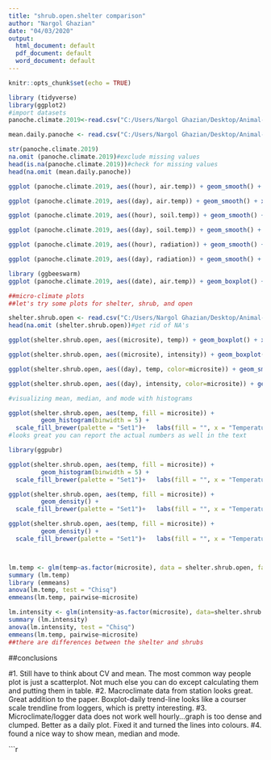 ```yaml
---
title: "shrub.open.shelter comparison"
author: "Nargol Ghazian"
date: "04/03/2020"
output:
  html_document: default
  pdf_document: default
  word_document: default
---
```


```r
knitr::opts_chunk$set(echo = TRUE)
```

```r
library (tidyverse)
library(ggplot2)
#import datasets
panoche.climate.2019<-read.csv("C:/Users/Nargol Ghazian/Desktop/Animal-Behaviour-and-Climate-project/CH3/panoche_climate_hourly 2019.csv")

mean.daily.panoche <- read.csv("C:/Users/Nargol Ghazian/Desktop/Animal-Behaviour-and-Climate-project/CH3/weather station climate.csv")

str(panoche.climate.2019)
na.omit (panoche.climate.2019)#exclude missing values
head(is.na(panoche.climate.2019))#check for missing values
head(na.omit (mean.daily.panoche))
```


```r
ggplot (panoche.climate.2019, aes((hour), air.temp)) + geom_smooth() + xlab("Hour (0-24)") + ylab ("Temperature (°C)")+  theme_classic()+ theme(axis.text=element_text(size=12))+ theme(axis.text=element_text(size=12))#how air temperature changed during 24h period in 2019 during study period

ggplot (panoche.climate.2019, aes((day), air.temp)) + geom_smooth() + xlab("Day") + ylab ("Temperature (°C)")+  theme_classic()+ theme(axis.text=element_text(size=12))+ theme(axis.text=element_text(size=12))#air temp over number of days

ggplot (panoche.climate.2019, aes((hour), soil.temp)) + geom_smooth() + xlab("Hour (0-24)") + ylab ("Temperature (°C)")+  theme_classic()+ theme(axis.text=element_text(size=12))+ theme(axis.text=element_text(size=12))#how soil temperature changed during 24h period in 2019 during study period

ggplot (panoche.climate.2019, aes((day), soil.temp)) + geom_smooth() + xlab("Day") + ylab ("Temperature (°C)")+  theme_classic()+ theme(axis.text=element_text(size=12))+ theme(axis.text=element_text(size=12))#how soil temperature changed during 24h period in 2019 during study period

ggplot (panoche.climate.2019, aes((hour), radiation)) + geom_smooth() + xlab("Hour (0-24)") + ylab ("Solar Radiation (W/m²)")+  theme_classic()+ theme(axis.text=element_text(size=12))+ theme(axis.text=element_text(size=12))#how solar radiation changed during 24h period in 2019 during study period

ggplot (panoche.climate.2019, aes((day), radiation)) + geom_smooth() + xlab("Day") + ylab ("Solar Radiation (W/m²)")+  theme_classic()+ theme(axis.text=element_text(size=12))+ theme(axis.text=element_text(size=12))

library (ggbeeswarm)
ggplot (panoche.climate.2019, aes((date), air.temp)) + geom_boxplot() + xlab("Date") + ylab ("Temperature (°C)")+ geom_quasirandom(alpha=0.05)+ theme_classic()+ theme(axis.text=element_text(size=12))+ theme(axis.text=element_text(size=12))+ theme(axis.text.x = element_text(angle = 90))+ geom_smooth(se=FALSE, color="black", aes(group=1))#daily air temperature averages


```

```r
##micro-climate plots
##let's try some plots for shelter, shrub, and open

shelter.shrub.open <- read.csv("C:/Users/Nargol Ghazian/Desktop/Animal-Behaviour-and-Climate-project/CH3/shelter_open_shrub.csv")#import dataset
head(na.omit (shelter.shrub.open))#get rid of NA's

ggplot(shelter.shrub.open, aes((microsite), temp)) + geom_boxplot() + xlab("Microsite") + ylab ("Temperature (°F)")+ theme_classic()+ theme(axis.text=element_text(size=12))+theme(axis.text.x = element_text(angle = 90))#not bad

ggplot(shelter.shrub.open, aes((microsite), intensity)) + geom_boxplot() + xlab("Microsite") + ylab ("Solar Radiation (lum/ft²)")+ theme_classic()+ theme(axis.text=element_text(size=12))+theme(axis.text.x = element_text(angle = 90))

ggplot(shelter.shrub.open, aes((day), temp, color=microsite)) + geom_smooth(se=FALSE) + xlab("Day") + ylab ("Temperature (°F)")+ theme_classic()+ theme(axis.text=element_text(size=12))

ggplot(shelter.shrub.open, aes((day), intensity, color=microsite)) + geom_smooth(se=FALSE) + xlab("Day") + ylab ("Temperature (°F)")+ theme_classic()+ theme(axis.text=element_text(size=12))

#visualizing mean, median, and mode with histograms

ggplot(shelter.shrub.open, aes(temp, fill = microsite)) +
         geom_histogram(binwidth = 5) +
  scale_fill_brewer(palette = "Set1")+   labs(fill = "", x = "Temperature (°F)", y = "Frequency")+theme_classic()+ theme(axis.text=element_text(size=12))
#looks great you can report the actual numbers as well in the text

library(ggpubr)

ggplot(shelter.shrub.open, aes(temp, fill = microsite)) +
         geom_histogram(binwidth = 5) +
  scale_fill_brewer(palette = "Set1")+   labs(fill = "", x = "Temperature (°F)", y = "Frequency")+theme_classic()+ theme(axis.text=element_text(size=12))+ stat_central_tendency(aes(color = microsite), type = "mean", color="green", linetype = 2)+ stat_central_tendency(type = "median", color = "blue", linetype = 2)+ facet_grid(~microsite)+theme(legend.position = "none")

ggplot(shelter.shrub.open, aes(temp, fill = microsite)) +
         geom_density() +
  scale_fill_brewer(palette = "Set1")+   labs(fill = "", x = "Temperature (°F)", y = "Frequency")+theme_classic()+ theme(axis.text=element_text(size=12))

ggplot(shelter.shrub.open, aes(temp, fill = microsite)) +
         geom_density() +
  scale_fill_brewer(palette = "Set1")+   labs(fill = "", x = "Temperature (°F)", y = "Frequency")+theme_classic()+ theme(axis.text=element_text(size=12))+ stat_central_tendency(aes(color = microsite), type = "mean", color="green", linetype = 2)+ stat_central_tendency(type = "median", color = "blue", linetype = 2)+ facet_grid(~microsite)+theme(legend.position = "none")




```

```r
lm.temp <- glm(temp~as.factor(microsite), data = shelter.shrub.open, family="gaussian")
summary (lm.temp)
library (emmeans)
anova(lm.temp, test = "Chisq")
emmeans(lm.temp, pairwise~microsite)

lm.intensity <- glm(intensity~as.factor(microsite), data=shelter.shrub.open, family = "quasipoisson")
summary (lm.intensity)
anova(lm.intensity, test = "Chisq")
emmeans(lm.temp, pairwise~microsite)
##there are differences between the shelter and shrubs

```


##conclusions

#1. Still have to think about CV and mean. The most common way people plot is just a scatterplot. Not much else you can do except calculating them and putting them in table.
#2. Macroclimate data from station looks great. Great addition to the paper. Boxplot-daily trend-line looks like a courser scale trendline from loggers, which is pretty interesting.
#3. Microclimate/logger data does not work well hourly...graph is too dense and clumped. Better as a daily plot. Fixed it and turned the lines into colours.
#4. found a nice way to show mean, median and mode.


```r
